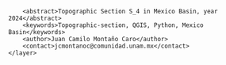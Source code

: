 <?xml version="1.0" encoding="UTF-8"?>
<qgis>
    <layer>
        <title>S_4</title>
        <abstract>Topographic Section S_4 in Mexico Basin, year 2024</abstract>
        <keywords>Topographic-section, QGIS, Python, Mexico Basin</keywords>
        <author>Juan Camilo Montaño Caro</author>
        <contact>jcmontanoc@comunidad.unam.mx</contact>
    </layer>
</qgis>
